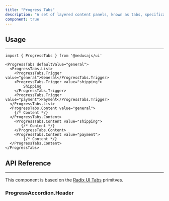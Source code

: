 ```yaml
---
title: "Progress Tabs"
description: "A set of layered content panels, known as tabs, specifically designed for implementing multi-step tasks"
component: true
---
```


<ComponentExample name="progress-tabs-demo" />

## Usage

---

```tsx
import { ProgressTabs } from '@medusajs/ui'
```
```tsx
<ProgressTabs defaultValue="general">
  <ProgressTabs.List>
    <ProgressTabs.Trigger value="general">General</ProgressTabs.Trigger>
    <ProgressTabs.Trigger value="shipping">
        Shipping
    </ProgressTabs.Trigger>
    <ProgressTabs.Trigger value="payment">Payment</ProgressTabs.Trigger>
  </ProgressTabs.List>
  <ProgressTabs.Content value="general">
    {/* Content */}
  </ProgressTabs.Content>
    <ProgressTabs.Content value="shipping">
       {/* Content */}
    </ProgressTabs.Content>
    <ProgressTabs.Content value="payment">
        {/* Content */}
  </ProgressTabs.Content>
</ProgressTabs>
```

## API Reference

---

This component is based on the [Radix UI Tabs](https://radix-ui.com/primitives/docs/components/tabs) primitves.

### ProgressAccordion.Header

<ComponentProps component="progress-tabs-trigger" />